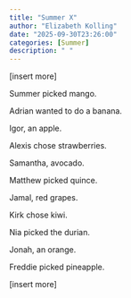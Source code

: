 ```yaml
---
title: "Summer X"
author: "Elizabeth Kolling"
date: "2025-09-30T23:26:00"
categories: [Summer]
description: " "
---
```


[insert more]

Summer picked mango. 

Adrian wanted to do a banana. 

Igor, an apple.

Alexis chose strawberries.

Samantha, avocado.

Matthew picked quince.

Jamal, red grapes. 

Kirk chose kiwi.

Nia picked the durian.

Jonah, an orange. 

Freddie picked pineapple. 

[insert more]

